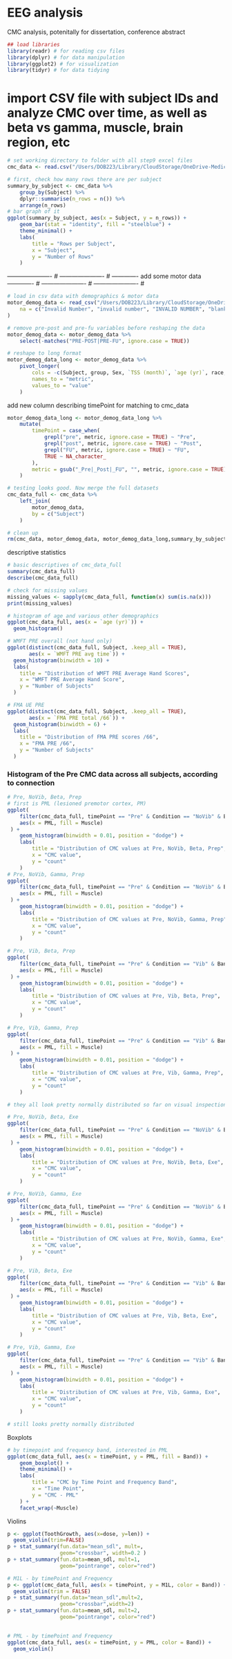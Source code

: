 # EEG analysis

################################################################################
####### CMC analysis, potenitally for dissertation, conference abstract ########
################################################################################

```r
## load libraries
library(readr) # for reading csv files
library(dplyr) # for data manipulation
library(ggplot2) # for visualization
library(tidyr) # for data tidying
```

# import CSV file with subject IDs and analyze CMC over time, as well as beta vs gamma, muscle, brain region, etc

```r
# set working directory to folder with all step9 excel files
cmc_data <- read.csv("/Users/DOB223/Library/CloudStorage/OneDrive-MedicalUniversityofSouthCarolina/Documents/lab/studies/1eeg/TNTanalysis/cmcDataTNT.csv")
```

```r
# first, check how many rows there are per subject
summary_by_subject <- cmc_data %>%
    group_by(Subject) %>%
    dplyr::summarise(n_rows = n()) %>%
    arrange(n_rows)
# bar graph of it
ggplot(summary_by_subject, aes(x = Subject, y = n_rows)) +
    geom_bar(stat = "identity", fill = "steelblue") +
    theme_minimal() +
    labs(
        title = "Rows per Subject",
        x = "Subject",
        y = "Number of Rows"
    )
```

 ---------------------- # ---------------------- #
 ------------- add some motor data ------------- #
 ---------------------- # ---------------------- #
```r
# load in csv data with demographics & motor data
motor_demog_data <- read_csv("/Users/DOB223/Library/CloudStorage/OneDrive-MedicalUniversityofSouthCarolina/Documents/lab/studies/1eeg/TNTanalysis/dataForStats/clean_covariates_2025-09-15.csv",
    na = c("Invalid Number", "invalid number", "INVALID NUMBER", "blank", "Blank", "BLANK", "")
)
```

```r
# remove pre-post and pre-fu variables before reshaping the data
motor_demog_data <- motor_demog_data %>%
    select(-matches("PRE-POST|PRE-FU", ignore.case = TRUE))

# reshape to long format
motor_demog_data_long <- motor_demog_data %>%
    pivot_longer(
        cols = -c(Subject, group, Sex, `TSS (month)`, `age (yr)`, race, `affected UE impacted?`),
        names_to = "metric",
        values_to = "value"
    )
```

add new column describing timePoint for matching to cmc_data

```r
motor_demog_data_long <- motor_demog_data_long %>%
    mutate(
        timePoint = case_when(
            grepl("pre", metric, ignore.case = TRUE) ~ "Pre",
            grepl("post", metric, ignore.case = TRUE) ~ "Post",
            grepl("FU", metric, ignore.case = TRUE) ~ "FU",
            TRUE ~ NA_character_
        ),
        metric = gsub("_Pre|_Post|_FU", "", metric, ignore.case = TRUE)
    )

# testing looks good. Now merge the full datasets
cmc_data_full <- cmc_data %>%
    left_join(
        motor_demog_data,
        by = c("Subject")
    )

# clean up 
rm(cmc_data, motor_demog_data, motor_demog_data_long,summary_by_subject)
```

################################################
########### descriptive statistics #############
################################################

```r
# basic descriptives of cmc_data_full
summary(cmc_data_full)
describe(cmc_data_full)

# check for missing values
missing_values <- sapply(cmc_data_full, function(x) sum(is.na(x)))
print(missing_values)

# histogram of age and various other demographics
ggplot(cmc_data_full, aes(x = `age (yr)`)) + 
  geom_histogram()
```

```r
# WMFT PRE overall (not hand only)
ggplot(distinct(cmc_data_full, Subject, .keep_all = TRUE), 
       aes(x = `WMFT PRE avg time`)) + 
  geom_histogram(binwidth = 10) +
  labs(
    title = "Distribution of WMFT PRE Average Hand Scores",
    x = "WMFT PRE Average Hand Score",
    y = "Number of Subjects"
  )

# FMA UE PRE 
ggplot(distinct(cmc_data_full, Subject, .keep_all = TRUE), 
       aes(x = `FMA PRE total /66`)) + 
  geom_histogram(binwidth = 6) +
  labs(
    title = "Distribution of FMA PRE scores /66",
    x = "FMA PRE /66",
    y = "Number of Subjects"
  )
```

######################################################
### Histogram of the Pre CMC data across all subjects, according to connection
######################################################

```r
# Pre, NoVib, Beta, Prep
# first is PML (lesioned premotor cortex, PM)
ggplot(
    filter(cmc_data_full, timePoint == "Pre" & Condition == "NoVib" & Band == "Beta" & Phase == "Prep"), 
    aes(x = PML, fill = Muscle)
 ) +
    geom_histogram(binwidth = 0.01, position = "dodge") +
    labs(
        title = "Distribution of CMC values at Pre, NoVib, Beta, Prep",
        x = "CMC value",
        y = "count"
    )
# Pre, NoVib, Gamma, Prep
ggplot(
    filter(cmc_data_full, timePoint == "Pre" & Condition == "NoVib" & Band == "Gamma" & Phase == "Prep"), 
    aes(x = PML, fill = Muscle)
 ) +
    geom_histogram(binwidth = 0.01, position = "dodge") +
    labs(
        title = "Distribution of CMC values at Pre, NoVib, Gamma, Prep",
        x = "CMC value",
        y = "count"
    )

# Pre, Vib, Beta, Prep
ggplot(
    filter(cmc_data_full, timePoint == "Pre" & Condition == "Vib" & Band == "Beta" & Phase == "Prep"), 
    aes(x = PML, fill = Muscle)
 ) +
    geom_histogram(binwidth = 0.01, position = "dodge") +
    labs(
        title = "Distribution of CMC values at Pre, Vib, Beta, Prep",
        x = "CMC value",
        y = "count"
    )

# Pre, Vib, Gamma, Prep
ggplot(
    filter(cmc_data_full, timePoint == "Pre" & Condition == "Vib" & Band == "Gamma" & Phase == "Prep"), 
    aes(x = PML, fill = Muscle)
 ) +
    geom_histogram(binwidth = 0.01, position = "dodge") +
    labs(
        title = "Distribution of CMC values at Pre, Vib, Gamma, Prep",
        x = "CMC value",
        y = "count"
    )

# they all look pretty normally distributed so far on visual inspection

# Pre, NoVib, Beta, Exe
ggplot(
    filter(cmc_data_full, timePoint == "Pre" & Condition == "NoVib" & Band == "Beta" & Phase == "Exe"), 
    aes(x = PML, fill = Muscle)
 ) +
    geom_histogram(binwidth = 0.01, position = "dodge") +
    labs(
        title = "Distribution of CMC values at Pre, NoVib, Beta, Exe",
        x = "CMC value",
        y = "count"
    )

# Pre, NoVib, Gamma, Exe
ggplot(
    filter(cmc_data_full, timePoint == "Pre" & Condition == "NoVib" & Band == "Gamma" & Phase == "Exe"), 
    aes(x = PML, fill = Muscle)
 ) +
    geom_histogram(binwidth = 0.01, position = "dodge") +
    labs(
        title = "Distribution of CMC values at Pre, NoVib, Gamma, Exe",
        x = "CMC value",
        y = "count"
    )

# Pre, Vib, Beta, Exe
ggplot(
    filter(cmc_data_full, timePoint == "Pre" & Condition == "Vib" & Band == "Beta" & Phase == "Exe"), 
    aes(x = PML, fill = Muscle)
 ) +
    geom_histogram(binwidth = 0.01, position = "dodge") +
    labs(
        title = "Distribution of CMC values at Pre, Vib, Beta, Exe",
        x = "CMC value",
        y = "count"
    )

# Pre, Vib, Gamma, Exe
ggplot(
    filter(cmc_data_full, timePoint == "Pre" & Condition == "Vib" & Band == "Gamma" & Phase == "Exe"), 
    aes(x = PML, fill = Muscle)
 ) +
    geom_histogram(binwidth = 0.01, position = "dodge") +
    labs(
        title = "Distribution of CMC values at Pre, Vib, Gamma, Exe",
        x = "CMC value",
        y = "count"
    )

# still looks pretty normally distributed

```

##############################
######### Boxplots ###########
##############################

```r
# by timepoint and frequency band, interested in PML
ggplot(cmc_data_full, aes(x = timePoint, y = PML, fill = Band)) +
    geom_boxplot() +
    theme_minimal() +
    labs(
        title = "CMC by Time Point and Frequency Band",
        x = "Time Point",
        y = "CMC - PML"
    ) +
    facet_wrap(~Muscle)

```

##############################
########## Violins ###########
##############################

```r
p <- ggplot(ToothGrowth, aes(x=dose, y=len)) + 
  geom_violin(trim=FALSE)
p + stat_summary(fun.data="mean_sdl", mult=, 
                 geom="crossbar", width=0.2 )
p + stat_summary(fun.data=mean_sdl, mult=1, 
                 geom="pointrange", color="red")

# M1L - by timePoint and Frequency
p <- ggplot(cmc_data_full, aes(x = timePoint, y = M1L, color = Band)) +
  geom_violin(trim = FALSE)
p + stat_summary(fun.data="mean_sdl",mult=2,
                 geom="crossbar",width=2)
p + stat_summary(fun.data=mean_sdl, mult=2, 
                 geom="pointrange", color="red")

  
# PML - by timePoint and Frequency
ggplot(cmc_data_full, aes(x = timePoint, y = PML, color = Band)) + 
  geom_violin()
```










